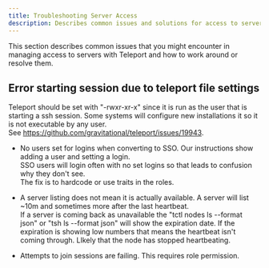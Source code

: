```yaml
---
title: Troubleshooting Server Access
description: Describes common issues and solutions for access to servers.
---
```


This section describes common issues that you might encounter in managing access to servers
with Teleport and how to work around or resolve them.

## Error starting session due to teleport file settings

Teleport should be set with "-rwxr-xr-x" since it is run as the user that is starting a ssh session. 
Some systems will configure new installations it so it is not executable by any user.  
See https://github.com/gravitational/teleport/issues/19943.

- No users set for logins when converting to SSO. Our instructions show adding a user and setting a login.  
SSO users will login often with no set logins so that leads to confusion why they don't see.  
The fix is to hardcode or use traits in the roles.

- A server listing does not mean it is actually available. 
A server will list ~10m and sometimes more after the last heartbeat.  
If a server is coming back as unavailable the "tctl nodes ls --format json" or "tsh ls --format json" 
will show the expiration date.  If the expiration is
showing low numbers that means the heartbeat isn't coming through.  LIkely that the node has stopped heartbeating.

- Attempts to join sessions are failing.  This requires role permission.